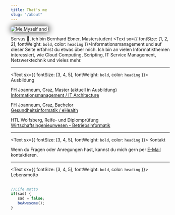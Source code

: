 ```yaml
---
title: That's me
slug: "/about"
---
```


<script async src="https://pagead2.googlesyndication.com/pagead/js/adsbygoogle.js?client=ca-pub-3605472109589060"
     crossorigin="anonymous"></script>

<img alt="Me,Myself and I" src="/me1.png"
           loading="eager"
           style="height:auto;
                  max-width:100%;
                  box-shadow: 0px 0px 20px #000000;
                  border-radius: 10px;"/>

Servus 👋, ich bin Bernhard Ebner, Masterstudent <Text sx={{ fontSize: [1, 2, 2], fontWeight: `bold`, color: `heading` }}>Informationsmanagement</Text>
und auf dieser Seite erfährst du etwas über mich.
Ich bin an vielen Informatikthemen interessiert, wie Cloud Computing, Scripting, IT Service Management, Netzwerktechnik und vieles mehr.

<hr/>

<Text sx={{ fontSize: [3, 4, 5], fontWeight: `bold`, color: `heading` }}>
  Ausbildung
</Text>

FH Joanneum, Graz, Master (aktuell in Ausbildung)<br/><a href="https://www.fh-joanneum.at/it-architecture/master/" target="_blank">Informationsmanagement / IT Architecture</a>

FH Joanneum, Graz, Bachelor <br/><a href="https://www.fh-joanneum.at/gesundheitsinformatik/bachelor/" target="_blank">Gesundheitsinformatik / eHealth</a>

HTL Wolfsberg, Reife- und Diplomprüfung <br/><a href="https://www.htl-wolfsberg.at/ausbildung.html#Betriebsinformatik" target="_blank">Wirtschaftsingenieurwesen - Betriebsinformatik</a>

<hr/>

<Text sx={{ fontSize: [3, 4, 5], fontWeight: `bold`, color: `heading` }}>
  Kontakt
</Text>

Wenn du Fragen oder Anregungen hast, kannst du mich gern per [E-Mail](mailto:ebner.bernhard98@gmx.at?subject=Anfrage%20(Website)) kontaktieren.

<hr/>

<Text sx={{ fontSize: [3, 4, 5], fontWeight: `bold`, color: `heading` }}>
  Lebensmotto
</Text> <br/><br/>

```js
//Life motto
if(sad) {
   sad = false;
   beAwesome();
}
```

<style>
<br/>

<Text sx={{ fontSize: [3, 4, 5], fontWeight: `bold`, color: `heading` }}>
  Standort
</Text> <br/><br/>

<iframe src="https://www.google.com/maps/embed?pb=!4v1648566467671!6m8!1m7!1sg6e_UDJZld0ODWQ1jdgPwA!2m2!1d47.07378696174419!2d15.43745630477839!3f147.8448337787713!4f12.910744019807836!5f0.7820865974627469"
width="100%" height="400" style="border:0;" allowfullscreen=""
loading="lazy" referrerpolicy="no-referrer-when-downgrade">
</iframe> <br/>
</style>

